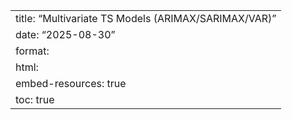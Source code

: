 ---
title: "Multivariate TS Models (ARIMAX/SARIMAX/VAR)"
date: "2025-08-30"
format:
  html:
    embed-resources: true
    toc: true
---